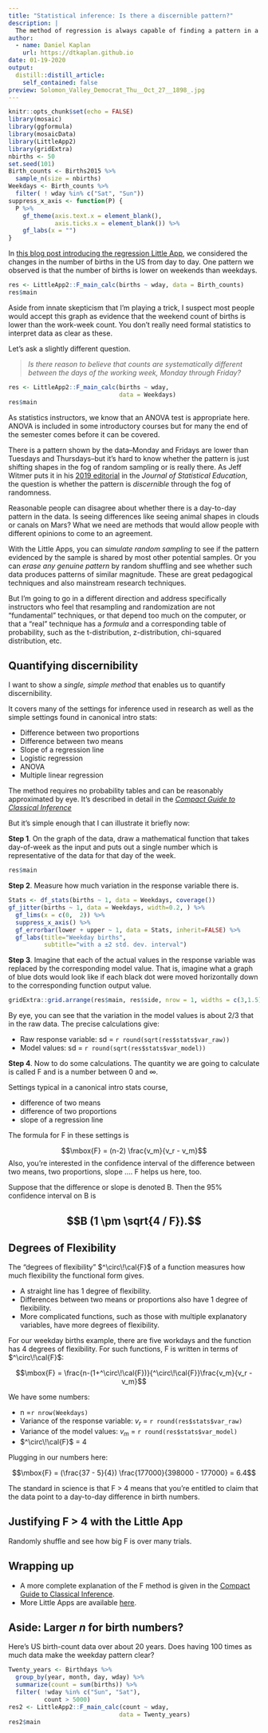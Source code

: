 ```yaml
---
title: "Statistical inference: Is there a discernible pattern?"
description: |
  The method of regression is always capable of finding a pattern in a given data set. But is the pattern it finds genuinely discernible or is it an illusion of accidental alignment? [The image is astronomer Percival Lowell's drawing of the canals of Mars, as he observed in the 1890s using telescopes he financed before the advent of astronomical photography.]
author:
  - name: Daniel Kaplan
    url: https://dtkaplan.github.io
date: 01-19-2020
output:
  distill::distill_article:
    self_contained: false
preview: Solomon_Valley_Democrat_Thu__Oct_27__1898_.jpg
---
```


```r
knitr::opts_chunk$set(echo = FALSE)
library(mosaic)
library(ggformula)
library(mosaicData)
library(LittleApp2)
library(gridExtra)
nbirths <- 50
set.seed(101)
Birth_counts <- Births2015 %>%
  sample_n(size = nbirths)
Weekdays <- Birth_counts %>%
  filter( ! wday %in% c("Sat", "Sun")) 
suppress_x_axis <- function(P) {
  P %>%
    gf_theme(axis.text.x = element_blank(),
             axis.ticks.x = element_blank()) %>%
    gf_labs(x = "")
}
```

In [this blog post introducing the regression Little App](posts/2020-01-18-first-day/index.html), we considered the changes in the number of births in the US from day to day. One pattern we observed is that the number of births  is lower on weekends than weekdays. 

```r
res <- LittleApp2::F_main_calc(births ~ wday, data = Birth_counts)
res$main
```

Aside from innate skepticism that I'm playing a trick, I suspect most people would accept this graph as evidence that the weekend count of births is lower than the work-week count. You don't really need formal statistics to interpret data as clear as these.

Let's ask a slightly different question.  

> *Is there reason to believe that counts are systematically different between the days of the working week, Monday through Friday?*

```r
res <- LittleApp2::F_main_calc(births ~ wday, 
                               data = Weekdays)
res$main
```

As statistics instructors, we know that an ANOVA test is appropriate here. ANOVA is included in some introductory courses but for many the end of the semester comes before it can be covered. 

There is a pattern shown by the data--Monday and Fridays are lower than Tuesdays and Thursdays--but it's hard to know whether the pattern is just shifting shapes in the fog of random sampling or is really there. As Jeff Witmer puts it in his [2019 editorial](https://www.tandfonline.com/doi/full/10.1080/10691898.2019.1702415) in the *Journal of Statistical Education*, the question is whether the pattern is *discernible* through the fog of randomness.

Reasonable people can disagree about whether there is a day-to-day pattern in the data. Is seeing differences like seeing animal shapes in clouds or canals on Mars? What we need are methods that would allow people with different opinions to come to an agreement.

With the Little Apps, you can *simulate random sampling* to see if the pattern evidenced by the sample is shared by most other potential samples. Or you can *erase any genuine pattern* by random shuffling and see whether such data produces patterns of similar magnitude. These are great pedagogical techniques and also mainstream research techniques.

But I'm going to go in a different direction and address specifically instructors who feel that resampling and randomization are not "fundamental" techniques, or that depend too much on the computer, or that a "real" technique has a *formula* and a corresponding table of probability, such as the t-distribution, z-distribution, chi-squared distribution, etc.

## Quantifying discernibility

I want to show a *single, simple method* that enables us to quantify discernibility.

It covers many of the settings for inference used in research as well as the simple settings found in canonical intro stats:

- Difference between two proportions
- Difference between two means
- Slope of a regression line
- Logistic regression
- ANOVA
- Multiple linear regression


The method requires no probability tables and can be reasonably approximated by eye. It's described in detail in the [*Compact Guide to Classical Inference*](https://dtkaplan.github.io/CompactInference)

But it's simple enough that I can illustrate it briefly  now:

**Step 1**. On the graph of the data, draw a mathematical function that takes day-of-week as the input and puts out a single number which is representative of the data for that day of the week.

```r
res$main
```

**Step 2**. Measure how much variation in the response variable there is.

```r
Stats <- df_stats(births ~ 1, data = Weekdays, coverage())
gf_jitter(births ~ 1, data = Weekdays, width=0.2, ) %>%
  gf_lims(x = c(0,  2)) %>%
  suppress_x_axis() %>%
  gf_errorbar(lower + upper ~ 1, data = Stats, inherit=FALSE) %>%
  gf_labs(title="Weekday births",
          subtitle="with a ±2 std. dev. interval")
```

**Step 3**. Imagine that each of the actual values in the response variable was replaced by the corresponding model value.  That is, imagine what a graph of blue dots would look like if each black dot were  moved horizontally down to  the  corresponding function output value.

```r
gridExtra::grid.arrange(res$main, res$side, nrow = 1, widths = c(3,1.5))
```

By eye, you can see that the variation in the model values is about 2/3 that in the raw data. The precise calculations give:

- Raw response variable: sd = `r round(sqrt(res$stats$var_raw))`
- Model values: sd = `r round(sqrt(res$stats$var_model))`

**Step 4**. Now to do some calculations. The quantity we are going to calculate is called F and is a number between 0 and $\infty$. 

Settings typical in a canonical intro stats course, 

- difference of two means
- difference of two proportions
- slope of a regression line
    
The formula for F in these settings is

$$\mbox{F} = (n-2) \frac{v_m}{v_r - v_m}$$
Also, you're interested in the confidence interval of the difference between two means, two proportions, slope .... F helps us here, too.

Suppose that the difference or slope is denoted B. Then the 95% confidence interval on B is

$$B (1 \pm \sqrt{4 / F}).$$
--------

## Degrees of Flexibility

The "degrees of flexibility" $^\circ\!\cal{F}$ of a function measures how much flexibility the functional form gives. 

- A straight line has 1 degree of flexibility.
- Differences between two means or proportions also have 1 degree of flexibility.
- More complicated functions, such as those with multiple explanatory variables, have more degrees of flexibility.

For our weekday births example, there are five workdays and the function has 4 degrees of flexibility. For such functions, F is written in terms of $^\circ\!\cal{F}$:

$$\mbox{F} = \frac{n-(1+^\circ\!\cal{F})}{^\circ\!\cal{F}}\frac{v_m}{v_r - v_m}$$

We have some numbers:

- n =`r nrow(Weekdays)`
- Variance of the response variable: $v_r$ = `r round(res$stats$var_raw)`
- Variance of the model values: $v_m$ = `r round(res$stats$var_model)`
- $^\circ\!\cal{F}$ = 4

Plugging in our numbers here:

$$\mbox{F} = (\frac{37 - 5}{4}) \frac{177000}{398000  - 177000} = 6.4$$

The standard in science  is that F > 4 means that you're entitled to claim that the data point to a day-to-day difference in birth numbers.

## Justifying F > 4 with the Little App

Randomly shuffle and see how big F is over many trials.

## Wrapping up

- A more complete explanation of the F method is given in the [Compact Guide to Classical Inference](https://dtkaplan.github.io/CompactInference).
- More Little Apps are available [here](https://statprep.github.io/LittleAppSite/).

## Aside: Larger $n$ for birth numbers?

Here's US birth-count data over about 20 years. Does having 100 times as much data make the weekday pattern clear?

```r
Twenty_years <- Birthdays %>%
  group_by(year, month, day, wday) %>%
  summarize(count = sum(births)) %>%
  filter( !wday %in% c("Sun", "Sat"),
          count > 5000)
res2 <- LittleApp2::F_main_calc(count ~ wday, 
                               data = Twenty_years)
res2$main
```